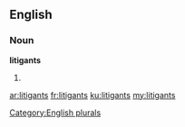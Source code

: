 ==English==

===Noun===
'''litigants'''

# {{plural of|litigant}}

[[Category:English plurals]]

[[ar:litigants]]
[[fr:litigants]]
[[ku:litigants]]
[[my:litigants]]